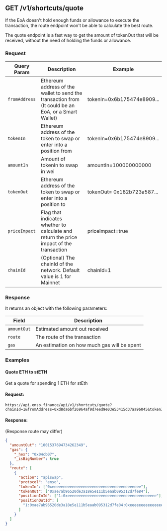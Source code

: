 ## GET /v1/shortcuts/quote

If the EoA doesn't hold enough funds or allowance to execute the transaction, the route endpoint won't be able to calculate the best route.

The quote endpoint is a fast way to get the amount of tokenOut that will be received, without the need of holding the funds or allowance.

### Request

| Query Param   | Description                                                                                         | Example                    |
| ------------- | --------------------------------------------------------------------------------------------------- | -------------------------- |
| `fromAddress` | Ethereum address of the wallet to send the transaction from (It could be an EoA, or a Smart Wallet) | tokenIn=0x6b175474e8909... |
| `tokenIn`     | Ethereum address of the token to swap or enter into a position from                                 | tokenIn=0x6b175474e8909... |
| `amountIn`    | Amount of tokenIn to swap in wei                                                                    | amountIn=100000000000      |
| `tokenOut`    | Ethereum address of the token to swap or enter into a position to                                   | tokenOut= 0x182b723a587... |
| `priceImpact` | Flag that indicates whether to calculate and return the price impact of the transaction             | priceImpact=true           |
| `chainId`     | (Optional) The chainId of the network. Default value is 1 for Mainnet                               | chainId=1                  |

### Response

It returns an object with the following parameters:

| Field       | Description                                 |
| ----------- | ------------------------------------------- |
| `amountOut` | Estimated amount out received               |
| `route`     | The route of the transaction                |
| `gas`       | An estimation on how much gas will be spent |

### Examples

#### Quote ETH to stETH

Get a quote for spending 1 ETH for stEth

#### Request:

```url
https://api.enso.finance/api/v1/shortcuts/quote?chainId=1&fromAddress=0xd8da6bf26964af9d7eed9e03e53415d37aa96045&tokenIn=0xeeeeeeeeeeeeeeeeeeeeeeeeeeeeeeeeeeeeeeee&tokenOut=0xae7ab96520de3a18e5e111b5eaab095312d7fe84&amountIn=1000000000000000000
```

#### Response:

(Response route may differ)

```json
{
  "amountOut": "1001537694734262349",
  "gas": {
    "_hex": "0x04cb07",
    "_isBigNumber": true
  },
  "route": [
    {
      "action": "apiswap",
      "protocol": "enso",
      "tokenIn": ["0xeeeeeeeeeeeeeeeeeeeeeeeeeeeeeeeeeeeeeeee"],
      "tokenOut": ["0xae7ab96520de3a18e5e111b5eaab095312d7fe84"],
      "positionInId": ["1:0xeeeeeeeeeeeeeeeeeeeeeeeeeeeeeeeeeeeeeeee"],
      "positionOutId": [
        "1:0xae7ab96520de3a18e5e111b5eaab095312d7fe84:0xeeeeeeeeeeeeeeeeeeeeeeeeeeeeeeeeeeeeeeee"
      ]
    }
  ]
}
```
